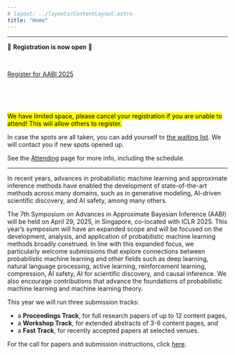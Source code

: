 ```yaml
---
# layout: ../layouts/ContentLayout.astro
title: "Home"
---
```



---

📢 **Registration is now open** 📢 

<br />

<a href="https://lu.ma/event/evt-a43Ub7unw7DznzM"
class="luma-checkout--button"
data-luma-action="checkout"
data-luma-event-id="evt-a43Ub7unw7DznzM">Register for AABI 2025</a>

<script id="luma-checkout" src="https://embed.lu.ma/checkout-button.js"></script>

<br />
<br />
<br />

<mark>We have limited space, please cancel your registration if you are unable to attend! This will allow others to register.</mark>

In case the spots are all taken, you can add yourself to [the waiting list](https://forms.gle/Xzm1a8XNheGDHCZPA).
We will contact you if new spots opened up.


See the [Attending](/schedule) page for more info, including the schedule.

---

In recent years, advances in probabilistic machine learning and approximate inference methods have enabled the development of state-of-the-art methods across many domains, such as in generative modeling, AI-driven scientific discovery, and AI safety, among many others.

The 7th Symposium on Advances in Approximate Bayesian Inference (AABI) will be held on April 29, 2025, in Singapore, co-located with ICLR 2025.
This year’s symposium will have an expanded scope and will be focused on the development, analysis, and application of probabilistic machine learning methods broadly construed.
In line with this expanded focus, we particularly welcome submissions that explore connections between probabilistic machine learning and other fields such as deep learning, natural language processing, active learning, reinforcement learning, compression, AI safety, AI for scientific discovery, and causal inference.
We also encourage contributions that advance the foundations of probabilistic machine learning and machine learning theory.

This year we will run three submission tracks:

- a **Proceedings Track**, for full research papers of up to 12 content pages,
- a **Workshop Track**, for extended abstracts of 3-6 content pages, and
- a **Fast Track**, for recently accepted papers at selected venues.

For the call for papers and submission instructions, click [here](/call).

